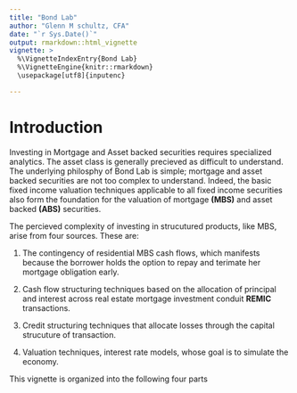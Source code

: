 ```yaml
---
title: "Bond Lab"
author: "Glenn M schultz, CFA"
date: "`r Sys.Date()`"
output: rmarkdown::html_vignette
vignette: >
  %\VignetteIndexEntry{Bond Lab}
  %\VignetteEngine{knitr::rmarkdown}
  \usepackage[utf8]{inputenc}

---
```

# Introduction
Investing in Mortgage and Asset backed securities requires specialized analytics.  The asset class is generally precieved as difficult to understand.  The underlying philosphy of Bond Lab is simple; mortgage and asset backed securities are not too complex to understand.  Indeed, the basic fixed income valuation techniques applicable to all fixed income securities also form the foundation for the valuation of mortgage **(MBS)** and asset backed **(ABS)** securities.

The percieved complexity of investing in strucutured products, like MBS, arise from four sources.  These are:

1. The contingency of residential MBS cash flows, which manifests because the borrower holds the option to repay and terimate her mortgage obligation early.

2. Cash flow structuring techniques based on the allocation of principal and interest across real estate mortgage investment conduit **REMIC** transactions.

3. Credit structuring techniques that allocate losses through the capital strucuture of transaction.

4. Valuation techniques, interest rate models, whose goal is to simulate the economy.

This vignette is organized into the following four parts


